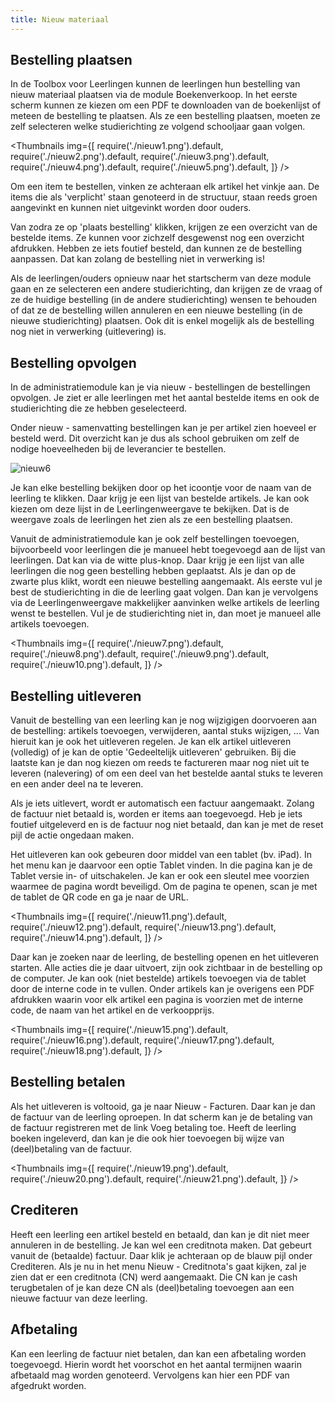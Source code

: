 ```yaml
---
title: Nieuw materiaal
---
```


## Bestelling plaatsen

In de Toolbox voor Leerlingen kunnen de leerlingen hun bestelling van nieuw materiaal plaatsen via de module Boekenverkoop. In het eerste scherm kunnen ze kiezen om een PDF te downloaden van de boekenlijst of meteen de bestelling te plaatsen. Als ze een bestelling plaatsen, moeten ze zelf selecteren welke studierichting ze volgend schooljaar gaan volgen.

<Thumbnails img={[
    require('./nieuw1.png').default, 
    require('./nieuw2.png').default, 
    require('./nieuw3.png').default, 
    require('./nieuw4.png').default, 
    require('./nieuw5.png').default, 
]} />

Om een item te bestellen, vinken ze achteraan elk artikel het vinkje aan.
De items die als 'verplicht' staan genoteerd in de structuur, staan reeds groen aangevinkt en kunnen niet uitgevinkt worden door ouders.

Van zodra ze op 'plaats bestelling' klikken, krijgen ze een overzicht van de bestelde items. Ze kunnen voor zichzelf desgewenst nog een overzicht afdrukken.
Hebben ze iets foutief besteld, dan kunnen ze de bestelling aanpassen. Dat kan zolang de bestelling niet in verwerking is!

Als de leerlingen/ouders opnieuw naar het startscherm van deze module gaan en ze selecteren een andere studierichting, dan krijgen ze de vraag of ze de huidige bestelling (in de andere studierichting) wensen te behouden of dat ze de bestelling willen annuleren en een nieuwe bestelling (in de nieuwe studierichting) plaatsen. Ook dit is enkel mogelijk als de bestelling nog niet in verwerking (uitlevering) is.

## Bestelling opvolgen 

In de administratiemodule kan je via nieuw - bestellingen de bestellingen opvolgen. Je ziet er alle leerlingen met het aantal bestelde items en ook de studierichting die ze hebben geselecteerd.

Onder nieuw - samenvatting bestellingen kan je per artikel zien hoeveel er besteld werd. Dit overzicht kan je dus als school gebruiken om zelf de nodige hoeveelheden bij de leverancier te bestellen.

![nieuw6](./nieuw6.png)

Je kan elke bestelling bekijken door op het icoontje voor de naam van de leerling te klikken. Daar krijg je een lijst van bestelde artikels. Je kan ook kiezen om deze lijst in de Leerlingenweergave te bekijken. Dat is de weergave zoals de leerlingen het zien als ze een bestelling plaatsen.

Vanuit de administratiemodule kan je ook zelf bestellingen toevoegen, bijvoorbeeld voor leerlingen die je manueel hebt toegevoegd aan de lijst van leerlingen. Dat kan via de witte plus-knop. Daar krijg je een lijst van alle leerlingen die nog geen bestelling hebben geplaatst.
Als je dan op de zwarte plus klikt, wordt een nieuwe bestelling aangemaakt. Als eerste vul je best de studierichting in die de leerling gaat volgen. Dan kan je vervolgens via de Leerlingenweergave makkelijker aanvinken welke artikels de leerling wenst te bestellen. Vul je de studierichting niet in, dan moet je manueel alle artikels toevoegen.

<Thumbnails img={[
    require('./nieuw7.png').default, 
    require('./nieuw8.png').default, 
    require('./nieuw9.png').default, 
    require('./nieuw10.png').default, 
]} />

## Bestelling uitleveren

Vanuit de bestelling van een leerling kan je nog wijzigigen doorvoeren aan de bestelling: artikels toevoegen, verwijderen, aantal stuks wijzigen, ... Van hieruit kan je ook het uitleveren regelen. Je kan elk artikel uitleveren (volledig) of je kan de optie 'Gedeeltelijk uitleveren' gebruiken. Bij die laatste kan je dan nog kiezen om reeds te factureren maar nog niet uit te leveren (nalevering) of om een deel van het bestelde aantal stuks te leveren en een ander deel na te leveren.

Als je iets uitlevert, wordt er automatisch een factuur aangemaakt. Zolang de factuur niet betaald is, worden er items aan toegevoegd.
Heb je iets foutief uitgeleverd en is de factuur nog niet betaald, dan kan je met de reset pijl de actie ongedaan maken.

Het uitleveren kan ook gebeuren door middel van een tablet (bv. iPad). In het menu kan je daarvoor een optie Tablet vinden. In die pagina kan je de Tablet versie in- of uitschakelen. Je kan er ook een sleutel mee voorzien waarmee de pagina wordt beveiligd. Om de pagina te openen, scan je met de tablet de QR code en ga je naar de URL.

<Thumbnails img={[
    require('./nieuw11.png').default, 
    require('./nieuw12.png').default, 
    require('./nieuw13.png').default, 
    require('./nieuw14.png').default, 
]} />

Daar kan je zoeken naar de leerling, de bestelling openen en het uitleveren starten. Alle acties die je daar uitvoert, zijn ook zichtbaar in de bestelling op de computer. Je kan ook (niet bestelde) artikels toevoegen via de tablet door de interne code in te vullen. Onder artikels kan je overigens een PDF afdrukken waarin voor elk artikel een pagina is voorzien met de interne code, de naam van het artikel en de verkoopprijs.

<Thumbnails img={[
    require('./nieuw15.png').default, 
    require('./nieuw16.png').default, 
    require('./nieuw17.png').default, 
    require('./nieuw18.png').default, 
]} />

## Bestelling betalen

Als het uitleveren is voltooid, ga je naar Nieuw - Facturen. Daar kan je dan de factuur van de leerling oproepen. In dat scherm kan je de betaling van de factuur registreren met de link Voeg betaling toe.
Heeft de leerling boeken ingeleverd, dan kan je die ook hier toevoegen bij wijze van (deel)betaling van de factuur.

<Thumbnails img={[
    require('./nieuw19.png').default, 
    require('./nieuw20.png').default, 
    require('./nieuw21.png').default, 
]} />

## Crediteren
Heeft een leerling een artikel besteld en betaald, dan kan je dit niet meer annuleren in de bestelling. Je kan wel een creditnota maken. Dat gebeurt vanuit de (betaalde) factuur. Daar klik je achteraan op de blauw pijl onder Crediteren.
Als je nu in het menu Nieuw - Creditnota's gaat kijken, zal je zien dat er een creditnota (CN) werd aangemaakt. Die CN kan je cash terugbetalen of je kan deze CN als (deel)betaling toevoegen aan een nieuwe factuur van deze leerling.

## Afbetaling
Kan een leerling de factuur niet betalen, dan kan een afbetaling worden toegevoegd. Hierin wordt het voorschot en het aantal termijnen waarin afbetaald mag worden genoteerd. Vervolgens kan hier een PDF van afgedrukt worden.
